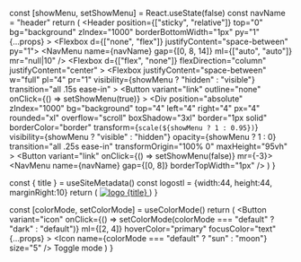 
  const [showMenu, setShowMenu] = React.useState(false)
  const navName = "header"
  return (
    <Header
      position={["sticky", "relative"]}
      top="0"
      bg="background"
      zIndex="1000"
      borderBottomWidth="1px"
      py="1"
      {...props}
    >
      <Container>
        <Flexbox d={["none", "flex"]} justifyContent="space-between" py="1">
          <Branding />
          <NavMenu
            name={navName}
            gap={[0, 8, 14]}
            ml={["auto", "auto"]}
            mr="null|10"
          />
          <ModeToggle ml="0" />
        </Flexbox>
      </Container>
      <Flexbox
        d={["flex", "none"]}
        flexDirection="column"
        justifyContent="center"
      >
        <Flexbox
          justifyContent="space-between"
          w="full"
          pl="4"
          pr="1"
          visibility={showMenu ? "hidden" : "visible"}
          transition="all .15s ease-in"
        >
          <Branding />
          <Button
            variant="link"
            outline="none"
            onClick={() => setShowMenu(true)}
          >
            <Icon name="menu" size="7" />
          </Button>
        </Flexbox>
        <Div
          position="absolute"
          zIndex="1000"
          bg="background"
          top="4"
          left="4"
          right="4"
          px="4"
          rounded="xl"
          overflow="scroll"
          boxShadow="3xl"
          border="1px solid"
          borderColor="border"
          transform={`scale(${showMenu ? 1 : 0.95})`}
          visibility={showMenu ? "visible" : "hidden"}
          opacity={showMenu ? 1 : 0}
          transition="all .25s ease-in"
          transformOrigin="100% 0"
          maxHeight="95vh"
        >
          <Flexbox justifyContent="space-between" w="full" py="2" px="0">
            <Branding />
            <Button variant="link" onClick={() => setShowMenu(false)} mr={-3}>
              <Icon name="x" size="6" />
            </Button>
          </Flexbox>
          <NavMenu name={navName} gap={[0, 8]} borderTopWidth="1px" />
          <Flexbox py="4" justifyContent="space-between">
            <ModeToggle ml="auto" />
          </Flexbox>
        </Div>
      </Flexbox>
    </Header>
  )
}

  const { title } = useSiteMetadata()
  const logostl = {width:44, height:44, marginRight:10}
  return (
    <A href="/" fontSize="2xl" fontWeight="semibold" color="#105177"  >
      <Image src="favicon.png" alt="logo" style={logostl} />
      {title}
    </A>
  )
}

  const [colorMode, setColorMode] = useColorMode()
  return (
    <Button
      variant="icon"
      onClick={() => setColorMode(colorMode === "default" ? "dark" : "default")}
      ml={[2, 4]}
      hoverColor="primary"
      focusColor="text"
      {...props}
    >
      <Icon name={colorMode === "default" ? "sun" : "moon"} size="5" />
      <VisuallyHidden>Toggle mode</VisuallyHidden>
    </Button>
  )
}

